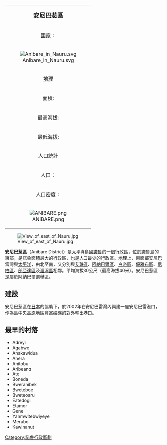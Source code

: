 {{Unreferenced|time=2019-08-07T13:33:48+00:00}}

{| class="infobox bordered" align=right cellpadding=4 cellspacing=0 width=275 style="clear:right; margin: 0 0 1em 1em; background: #f9f9f9;  font-size: 95%;"
|-
|colspan=2 align=center bgcolor="#BFDFFF"|<big>'''安尼巴惹區'''</big>
|-
|[[國家|國家]]：|| -{H|諾魯=>zh-cn:瑙鲁;諾魯=>zh-hk:瑙魯;諾魯=>zh-mo:瑙魯;諾魯=>zh-sg:瑙鲁;諾魯=>zh-my:瑙鲁;}-[[諾魯|諾魯]]
|-
! colspan="3" | [[File:Anibare_in_Nauru.svg|center]]
|-
!colspan=2 align=center bgcolor="#BFDFFF"|[[地理|地理]]
|-
|面積:||3,14 km² 
|-
|最高海拔:||40 m
|-
|最低海拔:||0 m
|-
!colspan=2 align=center bgcolor="#BFDFFF"|人口統計
|-
|人口：||160人
|-
|人口密度：||79.6178人
|-
! colspan="3" |[[File:ANIBARE.png|center]]
|}
[[File:View_of_east_of_Nauru.jpg|thumb]]

'''安尼巴惹區'''（Anibare District）是太平洋島國[[諾魯|諾魯]]的一個行政區，位於諾魯島的東部，是諾魯面積最大的行政區，也是人口最少的行政區。地理上，東面鄰安尼巴雷灣與[[太平洋|太平洋]]，由北至南，又分別與[[艾珠區|艾珠區]]、[[阿納巴爾區_(諾魯)|阿納巴爾區]]、[[白帝區|白帝區]]、[[優雅布區|優雅布區]]、[[尼柏區|尼柏區]]、[[部亞達區|部亞達區]]及[[湄濘區|湄濘區]]相鄰。平均海拔30公尺（最高海拔40米）。安尼巴惹區是屬於阿納巴爾選舉區。

== 建設 ==

安尼巴惹區在[[日本|日本]]的協助下，於2002年在安尼巴雷灣內興建一座安尼巴雷港口，作為島中央[[高原|高原]]地區豐富[[磷|磷]]礦的對外輸出港口。




== 最早的村落 ==
* Adreyi 
* Agabwe 
* Anakawidua
* Anera
* Anitobu
* Aribeang
* Ate
* Boneda
* Bweranibek
* Bweteboe
* Bweteoaru
* Eatedogi
* Etamor
* Gene 
* Yanmwitebwiyeye
* Merubo
* Kawinanut


{{Oceania-geo-stub}}
{{coord|0|33|S|166|55|E|type:city_region:NR|display=title}}

{{DEFAULTSORT:Yaren}}
[[Category:諾魯行政區劃|Category:諾魯行政區劃]]